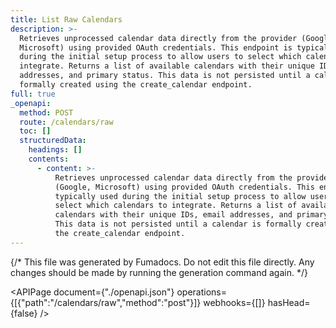 ```yaml
---
title: List Raw Calendars
description: >-
  Retrieves unprocessed calendar data directly from the provider (Google,
  Microsoft) using provided OAuth credentials. This endpoint is typically used
  during the initial setup process to allow users to select which calendars to
  integrate. Returns a list of available calendars with their unique IDs, email
  addresses, and primary status. This data is not persisted until a calendar is
  formally created using the create_calendar endpoint.
full: true
_openapi:
  method: POST
  route: /calendars/raw
  toc: []
  structuredData:
    headings: []
    contents:
      - content: >-
          Retrieves unprocessed calendar data directly from the provider
          (Google, Microsoft) using provided OAuth credentials. This endpoint is
          typically used during the initial setup process to allow users to
          select which calendars to integrate. Returns a list of available
          calendars with their unique IDs, email addresses, and primary status.
          This data is not persisted until a calendar is formally created using
          the create_calendar endpoint.
---
```


{/* This file was generated by Fumadocs.
Do not edit this file directly. Any changes should be made by running the generation command again. */}

<APIPage document={"./openapi.json"} operations={[{"path":"/calendars/raw","method":"post"}]} webhooks={[]} hasHead={false} />